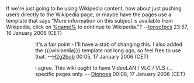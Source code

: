 If we're just going to be using Wikipedia content, how about just pushing users directly to the Wikipedia page, or maybe have the pages use a template that says "More information on this subject is available from Wikipedia, click on [http://en.wikipedia.org/wiki/%name% %name%] to continue to Wikipedia."?  --[[User:Tonsofpcs|tonsofpcs]] 23:57, 16 January 2006 (CET)

:: It's a fair point - I'll have a stab of changing this. I also added the <nowiki>{{{wikipedia}}}</nowiki> template not long ago, so feel free to use that. --[[User:H2g2bob|H2g2bob]] 00:05, 17 January 2006 (CET)

::: i agree. This wiki ought to have VideoLAN / VLC / VLS /... specific pages only. -- [[User:Dionoea|Dionoea]] 00:08, 17 January 2006 (CET)